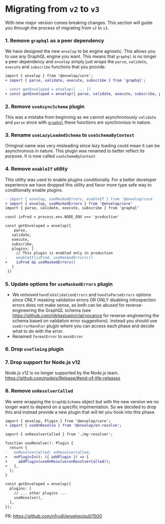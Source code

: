 # Migrating from `v2` to `v3`

With new major version comes breaking changes. This section will guide you through the process of migrating from `v2` to `v3`.

### 1\. Remove `graphql` as a peer dependency

We have designed the new `envelop` to be engine agnostic. This allows you to use any GraphQL engine you want. This means that `graphql` is no longer a peer dependency and `envelop` simply just wraps the `parse`, `validate`, `execute` and `subscribe` functions that you provide.

```diff
import { envelop } from '@envelop/core';
+ import { parse, validate, execute, subscribe } from 'graphql';

- const getEnveloped = envelop([ ... ])
+ const getEnveloped = envelop({ parse, validate, execute, subscribe, plugins: [ ... ] })
```

### 2\. Remove `useAsyncSchema` plugin

This was a mistake from beginning as we cannot asynchronously `validate` and `parse` since with [`graphql`](https://github.com/graphql/graphql-js) these functions are synchronous in nature.

### 3\. Rename `useLazyLoadedSchema` to `useSchemaByContext`

Oringinal name was very misleading since lazy loading could mean it can be asynchronous in nature. This plugin was renamed to better reflect its purpose. It is now called `useSchemaByContext`

### 4\. Remove `enableIf` utility

This utility was used to enable plugins conditionally. For a better developer experience we have dropped this utility and favor more type safe way to conditionally enable plugins.

```diff
- import { envelop, useMaskedErrors, enableIf } from '@envelop/core'
+ import { envelop, useMaskedErrors } from '@envelop/core'
import { parse, validate, execute, subscribe } from 'graphql'

const isProd = process.env.NODE_ENV === 'production'

const getEnveloped = envelop({
	parse,
   validate,
   execute,
   subscribe,
   plugins: [
     // This plugin is enabled only in production
-    enableIf(isProd, useMaskedErrors())
+    isProd && useMaskedErrors()
   ]
 })
```

### 5\. Update options for `useMaskedErrors` plugin

- We _removed_ `handleValidationErrors` and `handleParseErrors` options since ONLY masking validation errors OR ONLY disabling introspection errors does not make sense, as both can be abused for reverse-engineering the GraphQL schema (see https://github.com/nikitastupin/clairvoyance for reverse-engineering the schema based on validation error suggestions). Instead you should use `useErrorHandler` plugin where you can access each phase and decide what to do with the error.
- Renamed `formatError` to `maskError`

### 6\. Drop `useTiming` plugin

### 7\. Drop support for Node.js v12

Node.js v12 is no longer supported by the Node.js team. https://github.com/nodejs/Release/#end-of-life-releases

### 8\. Remove `onResolverCalled`

We were wrapping the `GraphQLSchema` object but with the new version we no longer want to depend on a specific implmentation. So we decided to drop this and instead provide a new plugin that will let you hook into this phase.

```diff
import { envelop, Plugin } from '@envelop/core';
+ import { useOnResolve } from '@envelop/on-resolve';

import { onResolverCalled } from './my-resolver';

function useResolve(): Plugin {
  return {
-   onResolverCalled: onResolverCalled,
+   onPluginInit: ({ addPlugin }) => {
+     addPlugin(useOnResolve(onResolverCalled));
+   },
  };
}

const getEnveloped = envelop({
  plugins: [
    // ... other plugins ...
    useResolve(),
  ],
});
```

PR: https://github.com/n1ru4l/envelop/pull/1500
